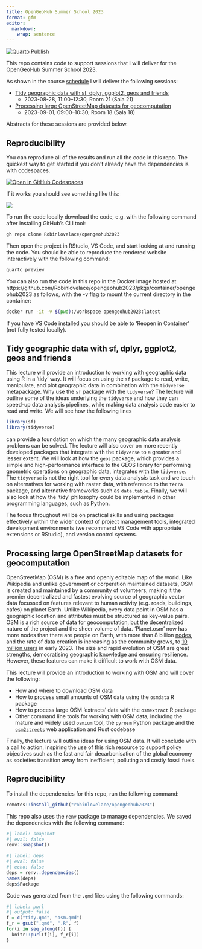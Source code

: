 ```yaml
---
title: OpenGeoHub Summer School 2023
format: gfm
editor:
  markdown:
    wrap: sentence
---
```


[![Quarto Publish](https://github.com/Robinlovelace/opengeohub2023/actions/workflows/publish.yml/badge.svg)](https://github.com/Robinlovelace/opengeohub2023/actions/workflows/publish.yml)

This repo contains code to support sessions that I will deliver for the OpenGeoHub Summer School 2023.

As shown in the course [schedule](https://pretalx.earthmonitor.org/opengeohub-summer-school-2023/schedule/) I will deliver the following sessions:

-   [Tidy geographic data with sf, dplyr, ggplot2, geos and friends](https://pretalx.earthmonitor.org/opengeohub-summer-school-2023/talk/7JN3FV/)
    -   2023-08-28, 11:00--12:30, Room 21 (Sala 21)\
-   [Processing large OpenStreetMap datasets for geocomputation](https://pretalx.earthmonitor.org/opengeohub-summer-school-2023/talk/SRMZVJ)
    -   2023-09-01, 09:00--10:30, Room 18 (Sala 18)

Abstracts for these sessions are provided below.

## Reproducibility

You can reproduce all of the results and run all the code in this repo.
The quickest way to get started if you don't already have the dependencies is with codespaces.

<a href='https://codespaces.new/Robinlovelace/opengeohub2023'><img src='https://github.com/codespaces/badge.svg' alt='Open in GitHub Codespaces' style='max-width: 100%;'></a>

If it works you should see something like this:

![](images/paste-11.png)

To run the code locally download the code, e.g. with the following command after installing GitHub's CLI tool:

``` bash
gh repo clone Robinlovelace/opengeohub2023
```

Then open the project in RStudio, VS Code, and start looking at and running the code.
You should be able to reproduce the rendered website interactively with the following command:

```bash
quarto preview
```

You can also run the code in this repo in the Docker image hosted at https://github.com/Robinlovelace/opengeohub2023/pkgs/container/opengeohub2023 as follows, with the -v flag to mount the current directory in the container:

``` bash
docker run -it -v $(pwd):/workspace opengeohub2023:latest
```

If you have VS Code installed you should be able to 'Reopen in Container' (not fully tested locally).


## Tidy geographic data with sf, dplyr, ggplot2, geos and friends

<!-- ### Abstract -->

This lecture will provide an introduction to working with geographic data using R in a 'tidy' way.
It will focus on using the `sf` package to read, write, manipulate, and plot geographic data in combination with the `tidyverse` metapackage.
Why use the `sf` package with the `tidyverse`?
The lecture will outline some of the ideas underlying the `tidyverse` and how they can speed-up data analysis pipelines, while making data analysis code easier to read and write.
We will see how the following lines

``` r
library(sf)
library(tidyverse)
```

can provide a foundation on which the many geographic data analysis problems can be solved.
The lecture will also cover on more recently developed packages that integrate with the `tidyverse` to a greater and lesser extent.
We will look at how the `geos` package, which provides a simple and high-performance interface to the GEOS library for performing geometric operations on geographic data, integrates with the `tidyverse`.
The `tidyverse` is not the right tool for every data analysis task and we touch on alternatives for working with raster data, with reference to the `terra` package, and alternative frameworks such as `data.table`.
Finally, we will also look at how the 'tidy' philosophy could be implemented in other programming languages, such as Python.

The focus throughout will be on practical skills and using packages effectively within the wider context of project management tools, integrated development environments (we recommend VS Code with appropriate extensions or RStudio), and version control systems.

## Processing large OpenStreetMap datasets for geocomputation

OpenStreetMap (OSM) is a free and openly editable map of the world.
Like Wikipedia and unlike government or corperation maintained datasets, OSM is created and maintained by a community of volunteers, making it the premier decentralized and fastest evolving source of geographic vector data focussed on features relevant to human activity (e.g. roads, buildings, cafes) on planet Earth.
Unlike Wikipedia, every data point in OSM has a geographic location and attributes must be structured as key-value pairs.
OSM is a rich source of data for geocomputation, but the decentralized nature of the project and the sheer volume of data.
'Planet.osm' now has more nodes than there are people on Earth, with more than 8 billion [nodes](https://wiki.openstreetmap.org/wiki/Node), and the rate of data creation is increasing as the community grows, to [10 million users](https://wiki.openstreetmap.org/wiki/Stats) in early 2023.
The size and rapid evolution of OSM are great strengths, democratising geographic knowledge and ensuring resilience.
However, these features can make it difficult to work with OSM data.

This lecture will provide an introduction to working with OSM and will cover the following:

-   How and where to download OSM data
-   How to process small amounts of OSM data using the `osmdata` R package
-   How to process large OSM 'extracts' data with the `osmextract` R package
-   Other command line tools for working with OSM data, including the mature and widely used `osmium` tool, the `pyrosm` Python package and the [`osm2streets`](https://github.com/a-b-street/osm2streets) web application and Rust codebase

Finally, the lecture will outline ideas for using OSM data.
It will conclude with a call to action, inspiring the use of this rich resource to support policy objectives such as the fast and fair decarbonisation of the global economy as societies transition away from inefficient, polluting and costly fossil fuels.

```{=html}
<!-- ## Using geocomputation in government

TBC -->
```
## Reproducibility

To install the dependencies for this repo, run the following command:

``` r
remotes::install_github("robinlovelace/opengeohub2023")
```

This repo also uses the `renv` package to manage dependencies.
We saved the dependencies with the following command:

```r
#| label: snapshot
#| eval: false
renv::snapshot()
```

```r
#| label: deps
#| eval: false
#| echo: false
deps = renv::dependencies()
names(deps)
deps$Package
```

Code was generated from the `.qmd` files using the following commands:

```r
#| label: purl
#| output: false
f = c("tidy.qmd", "osm.qmd")
f_r = gsub(".qmd", ".R", f)
for(i in seq_along(f)) {
  knitr::purl(f[i], f_r[i])
}
```